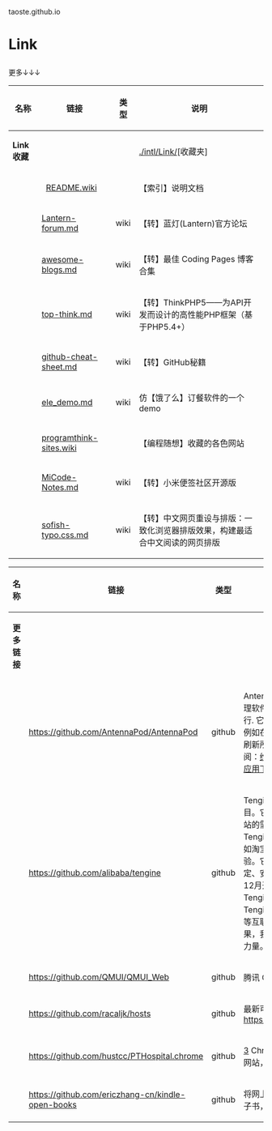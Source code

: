 taoste.github.io

<h1>Link</h1>
更多↓↓↓
{|
! 名称 !! 链接 !! 类型 !! 说明
|-
| '''Link收藏''' || &nbsp;  ||  &nbsp; || [https://github.com/taoste/taoste.github.io/tree/master/intl/Link ./intl/Link/][收藏夹] 
|-
|  &nbsp;  ||   [https://github.com/taoste/taoste.github.io/blob/master/intl/Link/README.wiki README.wiki] ||  &nbsp;  || 【索引】说明文档
|-
|  &nbsp; || [https://github.com/taoste/taoste.github.io/blob/master/intl/Link/Lantern-forum.md Lantern-forum.md] || wiki || 
【转】蓝灯(Lantern)官方论坛
|-
|  &nbsp; || [https://github.com/taoste/taoste.github.io/blob/master/intl/Link/awesome-blogs.md awesome-blogs.md] || wiki || 
【转】最佳 Coding Pages 博客合集
|-
|  &nbsp; || [https://github.com/taoste/taoste.github.io/blob/master/intl/Link/top-think.md top-think.md] || wiki || 
【转】ThinkPHP5——为API开发而设计的高性能PHP框架（基于PHP5.4+）
|-
|  &nbsp; || [https://github.com/taoste/taoste.github.io/blob/master/intl/Link/github-cheat-sheet.md github-cheat-sheet.md] || wiki || 【转】GitHub秘籍
|-
|  &nbsp; || [https://github.com/taoste/taoste.github.io/blob/master/intl/Link/ele_demo.md ele_demo.md] || wiki ||仿【饿了么】订餐软件的一个demo
|-
|  &nbsp;  || [https://github.com/taoste/taoste.github.io/blob/master/intl/Link/programthink-sites.wiki programthink-sites.wiki] ||  &nbsp;  || 【编程随想】收藏的各色网站
|-
|  &nbsp; || [https://github.com/taoste/taoste.github.io/blob/master/intl/Link/MiCode-Notes.md MiCode-Notes.md] || wiki ||【转】小米便签社区开源版
|-
|  &nbsp; || [https://github.com/taoste/taoste.github.io/blob/master/intl/Link/sofish-typo.css.md sofish-typo.css.md] || wiki ||【转】中文网页重设与排版：一致化浏览器排版效果，构建最适合中文阅读的网页排版
|}

{|
! 名称 !! 链接 !! 类型 !! 说明
|-
| '''更多链接'''  || &nbsp;  ||  &nbsp; || &nbsp;
|-
|  &nbsp; || https://github.com/AntennaPod/AntennaPod ||  github || AntennaPod 是一款自由、开源的播客管理软件, 提供 Android 2.3.3 及以上平台运行. 它提供了所有你所期望的播客基本功能, 例如在线流媒体和下载收听曲目, 以及自动刷新所有订阅和添加到播放列表.更多参阅：[https://zh.wikipedia.org/wiki/AntennaPod 维基百科]--[https://play.google.com/store/apps/details?id=de.danoeh.antennapod&hl=zh_CN  Google Play上的Andr​​oid应用下载]
|-
|  &nbsp; || https://github.com/alibaba/tengine ||  github || Tengine是由淘宝网发起的Web服务器项目。它在Nginx的基础上，针对大访问量网站的需求，添加了很多高级功能和特性。Tengine的性能和稳定性已经在大型的网站如淘宝网，天猫商城等得到了很好的检验。它的最终目标是打造一个高效、稳定、安全、易用的Web平台。从2011年12月开始，Tengine成为一个开源项目，Tengine团队在积极地开发和维护着它。Tengine团队的核心成员来自于淘宝、搜狗等互联网企业。Tengine是社区合作的成果，我们欢迎大家参与其中，贡献自己的力量。.更多参阅：[https://zh.wikipedia.org/zh/Tengine 维基百科]--[http://tengine.taobao.org/]
|-
|  &nbsp; || https://github.com/QMUI/QMUI_Web ||  github || 腾讯 QMUI Web 前端框架 [http://qmuiteam.com/web/]
|-
|  &nbsp; || https://github.com/racaljk/hosts ||  github || 最新可用的google hosts文件。镜像： https://coding.net/u/scaffrey/p/hosts/git
|-
|  &nbsp; || https://github.com/hustcc/PTHospital.chrome  ||  github || [http://hust.cc/WjR1D3] Chrome浏览器插件——打开莆田系医院网站，发出警告提醒、显示医院信息。 
|-
|  &nbsp; || https://github.com/ericzhang-cn/kindle-open-books  ||  github || 将网上的一些开放资源转为kindle可用的电子书，更多：[https://github.com/shuilanshang/kindle-open-books 中文说明]
|}

